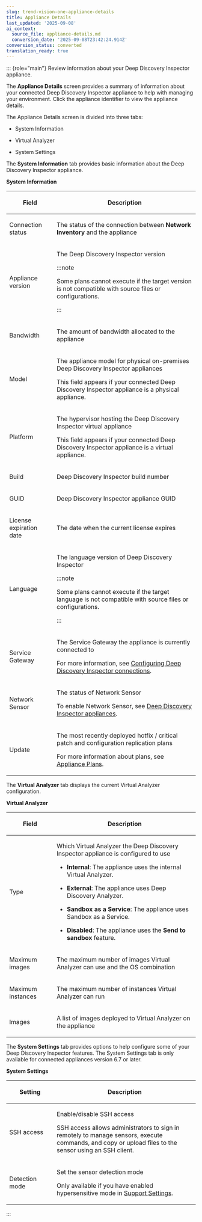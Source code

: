 ```yaml
---
slug: trend-vision-one-appliance-details
title: Appliance Details
last_updated: '2025-09-08'
ai_context:
  source_file: appliance-details.md
  conversion_date: '2025-09-08T23:42:24.914Z'
conversion_status: converted
translation_ready: true
---
```


::: {role="main"}
Review information about your Deep Discovery Inspector appliance.

The **Appliance Details** screen provides a summary of information about your connected Deep Discovery Inspector appliance to help with managing your environment. Click the appliance identifier to view the appliance details.

The Appliance Details screen is divided into three tabs:

- System Information

- Virtual Analyzer

- System Settings

The **System Information** tab provides basic information about the Deep Discovery Inspector appliance.

**System Information**

<table>
<colgroup>
<col style="width: 25%" />
<col style="width: 75%" />
</colgroup>
<thead>
<tr>
<th><p>Field</p></th>
<th><p>Description</p></th>
</tr>
</thead>
<tbody>
<tr>
<td><p>Connection status</p></td>
<td><p>The status of the connection between <strong>Network Inventory</strong> and the appliance</p></td>
</tr>
<tr>
<td><p>Appliance version</p></td>
<td><p>The Deep Discovery Inspector version</p>


:::note

<p>Some plans cannot execute if the target version is not compatible with source files or configurations.</p>


:::

</td>
</tr>
<tr>
<td><p>Bandwidth</p></td>
<td><p>The amount of bandwidth allocated to the appliance</p></td>
</tr>
<tr>
<td><p>Model</p></td>
<td><p>The appliance model for physical on-premises Deep Discovery Inspector appliances</p>
<p>This field appears if your connected Deep Discovery Inspector appliance is a physical appliance.</p></td>
</tr>
<tr>
<td><p>Platform</p></td>
<td><p>The hypervisor hosting the Deep Discovery Inspector virtual appliance</p>
<p>This field appears if your connected Deep Discovery Inspector appliance is a virtual appliance.</p></td>
</tr>
<tr>
<td><p>Build</p></td>
<td><p>Deep Discovery Inspector build number</p></td>
</tr>
<tr>
<td><p>GUID</p></td>
<td><p>Deep Discovery Inspector appliance GUID</p></td>
</tr>
<tr>
<td><p>License expiration date</p></td>
<td><p>The date when the current license expires</p></td>
</tr>
<tr>
<td><p>Language</p></td>
<td><p>The language version of Deep Discovery Inspector</p>


:::note

<p>Some plans cannot execute if the target language is not compatible with source files or configurations.</p>


:::

</td>
</tr>
<tr>
<td><p>Service Gateway</p></td>
<td><p>The Service Gateway the appliance is currently connected to</p>
<p>For more information, see <a href="trend-vision-one-configuring-ddi-connections">Configuring Deep Discovery Inspector connections</a>.</p></td>
</tr>
<tr>
<td><p>Network Sensor</p></td>
<td><p>The status of Network Sensor</p>
<p>To enable Network Sensor, see <a href="trend-vision-one-deep-discovery-inspector-appliances">Deep Discovery Inspector appliances</a>.</p></td>
</tr>
<tr>
<td><p>Update</p></td>
<td><p>The most recently deployed hotfix / critical patch and configuration replication plans</p>
<p>For more information about plans, see <a href="trend-vision-one-appliance-plans">Appliance Plans</a>.</p></td>
</tr>
</tbody>
</table>

The **Virtual Analyzer** tab displays the current Virtual Analyzer configuration.

**Virtual Analyzer**

<table>
<colgroup>
<col style="width: 25%" />
<col style="width: 75%" />
</colgroup>
<thead>
<tr>
<th><p>Field</p></th>
<th><p>Description</p></th>
</tr>
</thead>
<tbody>
<tr>
<td><p>Type</p></td>
<td><p>Which Virtual Analyzer the Deep Discovery Inspector appliance is configured to use</p>
<ul>
<li><p><strong>Internal</strong>: The appliance uses the internal Virtual Analyzer.</p></li>
<li><p><strong>External</strong>: The appliance uses Deep Discovery Analyzer.</p></li>
<li><p><strong>Sandbox as a Service</strong>: The appliance uses Sandbox as a Service.</p></li>
<li><p><strong>Disabled</strong>: The appliance uses the <strong>Send to sandbox</strong> feature.</p></li>
</ul></td>
</tr>
<tr>
<td><p>Maximum images</p></td>
<td><p>The maximum number of images Virtual Analyzer can use and the OS combination</p></td>
</tr>
<tr>
<td><p>Maximum instances</p></td>
<td><p>The maximum number of instances Virtual Analyzer can run</p></td>
</tr>
<tr>
<td><p>Images</p></td>
<td><p>A list of images deployed to Virtual Analyzer on the appliance</p></td>
</tr>
</tbody>
</table>

The **System Settings** tab provides options to help configure some of your Deep Discovery Inspector features. The System Settings tab is only available for connected appliances version 6.7 or later.

**System Settings**

<table>
<colgroup>
<col style="width: 25%" />
<col style="width: 75%" />
</colgroup>
<thead>
<tr>
<th><p>Setting</p></th>
<th><p>Description</p></th>
</tr>
</thead>
<tbody>
<tr>
<td><p>SSH access</p></td>
<td><p>Enable/disable SSH access</p>
<p>SSH access allows administrators to sign in remotely to manage sensors, execute commands, and copy or upload files to the sensor using an SSH client.</p></td>
</tr>
<tr>
<td><p>Detection mode</p></td>
<td><p>Set the sensor detection mode</p>
<p>Only available if you have enabled hypersensitive mode in <a href="trend-vision-one-support-settings">Support Settings</a>.</p></td>
</tr>
</tbody>
</table>
:::
